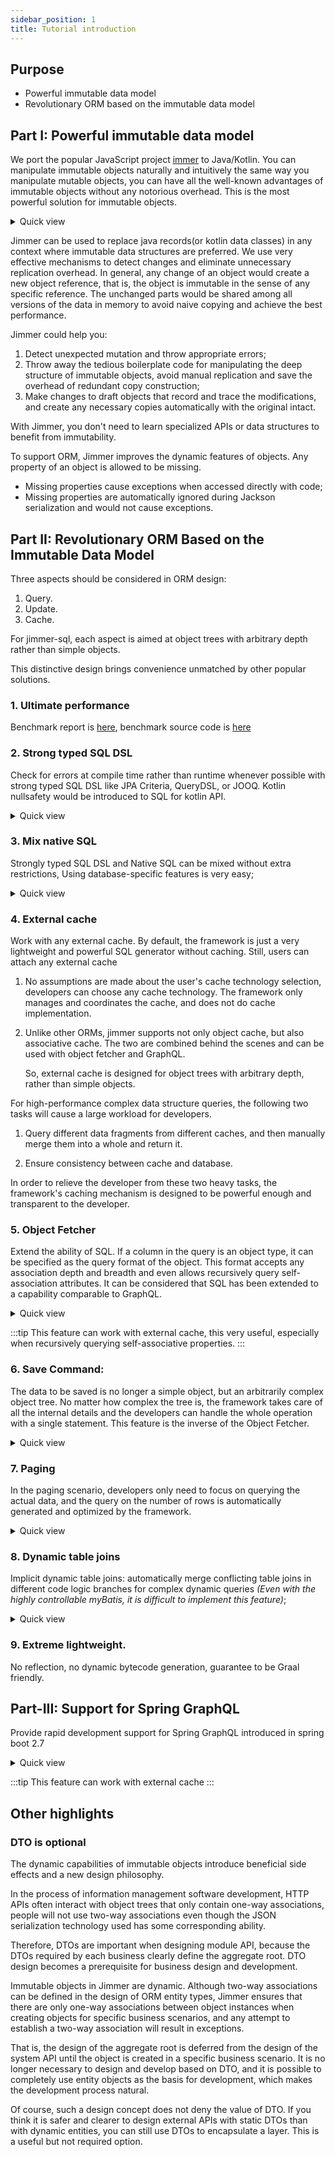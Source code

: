 ```yaml
---
sidebar_position: 1
title: Tutorial introduction
---
```



## Purpose
- Powerful immutable data model
- Revolutionary ORM based on the immutable data model

## Part I: Powerful immutable data model

We port the popular JavaScript project [immer](https://github.com/immerjs/immer) to Java/Kotlin. You can manipulate immutable objects naturally and intuitively the same way you manipulate mutable objects, you can have all the well-known advantages of immutable objects without any notorious overhead. This is the most powerful solution for immutable objects.

<details>
<summary>Quick view</summary>
<Tabs groupId="language" defaultValue="java">
<TabItem value="java" label="Java">

```java
// Step 1, create data from scratch
TreeNode treeNode = TreeNodeDraft.$.produce(root -> {
    root.setName("Root").addIntoChildNodes(food -> {
        food
            .setName("Food")
            .addIntoChildNodes(drink -> {
                drink
                    .setName("Drink")
                    .addIntoChildNodes(cococola -> {
                        cococola.setName("Cococola");
                    })
                    .addIntoChildNodes(fanta -> {
                        fanta.setName("Fanta");
                    });
                ;
            });
        ;
    });
});

// Step 2, make some "changes" based on the 
// existing data to create new data.
TreeNode newTreeNode = TreeNodeDraft.$.produce(
        // highlight-next-line
        treeNode, // existing data
        root -> {
            root
                .childNodes(false).get(0) // Food
                .childNodes(false).get(0) // Drink
                .childNodes(false).get(0) // Cococola
                .setName("Cococola plus");
        }
);

System.out.println("treeNode:" + treeNode);
System.out.println("newTreeNode:" + newTreeNode);
```

</TabItem>
<TabItem value="kotlin" label="Kotlin">

```kotlin
// Step 1, create data from scratch
val treeNode = new(TreeNode::class).by {
    name = "Root"
    childNodes().addBy {
        name = "Food"
        childNodes().addBy {
            name = "Drinks"
            childNodes().addBy {
                name = "Cococola"
            }
            childNodes().addBy {
                name = "Fanta"
            }
        }
    }
}

// Step 2, make some "changes" based on the 
// existing data to create new data.
val newTreeNode = new(TreeNode::class).by(
    // highlight-next-line
    treeNode // existing data
) {
    childNodes()[0] // Food
        .childNodes()[0] // Drinks
        .childNodes()[0] // Cococola
        .name += " plus"
}

println("treeNode: $treeNode")
println("newTreeNode: $newTreeNode")
```

</TabItem>

</Tabs>

<details>
<summary>Output</summary>

```javascript
treeNode: {
    "name":"Root",
    "childNodes":[
        {
            "name":"Food",
            "childNodes":[
                {
                    "name":"Drink",
                    "childNodes":[
                        // highlight-next-line
                        {"name":"Cococola"},
                        {"name":"Fanta"}
                    ]
                }
            ]
        }
    ]
}
newTreeNode: {
    "name":"Root",
    "childNodes":[
        {
            "name":"Food",
            "childNodes":[
                {
                    "name":"Drink",
                    "childNodes":[
                        // highlight-next-line
                        {"name":"Cococola plus"},
                        {"name":"Fanta"}
                    ]
                }
            ]
        }
    ]
}
```

</details>

</details>

Jimmer can be used to replace java records(or kotlin data classes) in any context where immutable data structures are preferred. We use very effective mechanisms to detect changes and eliminate unnecessary replication overhead. In general, any change of an object would create a new object reference, that is, the object is immutable in the sense of any specific reference. The unchanged parts would be shared among all versions of the data in memory to avoid naive copying and achieve the best performance.

Jimmer could help you:

1. Detect unexpected mutation and throw appropriate errors;
2. Throw away the tedious boilerplate code for manipulating the deep structure of immutable objects, avoid manual replication and save the overhead of redundant copy construction;
3. Make changes to draft objects that record and trace the modifications, and create any necessary copies automatically with the original intact.

With Jimmer, you don't need to learn specialized APIs or data structures to benefit from immutability.

To support ORM, Jimmer improves the dynamic features of objects. Any property of an object is allowed to be missing.
- Missing properties cause exceptions when accessed directly with code;
- Missing properties are automatically ignored during Jackson serialization and would not cause exceptions.

## Part II: Revolutionary ORM Based on the Immutable Data Model

Three aspects should be considered in ORM design: 
1. Query.
2. Update.
3. Cache. 

For jimmer-sql, each aspect is aimed at object trees with arbitrary depth rather than simple objects. 

This distinctive design brings convenience unmatched by other popular solutions.

### 1. Ultimate performance

Benchmark report is [here](./Benchmark), benchmark source code is [here](https://github.com/babyfish-ct/jimmer/tree/main/benchmark)

### 2. Strong typed SQL DSL

Check for errors at compile time rather than runtime whenever possible with strong typed SQL DSL like JPA Criteria, QueryDSL, or JOOQ. Kotlin nullsafety would be introduced to SQL for kotlin API.
   
<details>
<summary>Quick view</summary>
    
<Tabs groupId="language">
<TabItem value="java" label="Java(Fluent)">

```java
Fluent fluent = sqlClient.createFluent();
BookTable book = new BookTable();
AuthorTableEx author = new AuthorTableEx();

List<Book> books = fluent
    .query(book)
    .where(
        book.id().in(fluent
            .subQuery(author)
            .where(author.firstName().eq("Alex"))
            .select(author.books().id())
        )
    )
    .select(book)
    .execute();
```

</TabItem>
<TabItem value="java-lambda" label="Java(Lambda)">

```java
List<Book> books = sqlClient
    .createQuery(BookTable.class, (q, book) -> {
        return q
            .where(
                book.id().in(
                    q.createSubQuery(AuthorTableEx.class, (sq, author) -> {
                        return sq
                            .where(
                                author.firstName().eq("Alex")
                            )
                            .select(author.books().id());
                    })
                )
            )
            .select(book);
    })
    .execute();
```

</TabItem>
<TabItem value="kotlin" label="Kotlin">

```kotlin
val books = sqlClient
    .createQuery(Book::class) {
        where(
            table.id valueIn subQuery(Author::class) {
                where(table.firstName eq "Alex")
                select(table.books.id)
            }
        )
        select(table)
    }
    .execute()
```

</TabItem>
</Tabs>

</details>

### 3. Mix native SQL

Strongly typed SQL DSL and Native SQL can be mixed without extra restrictions, Using database-specific features is very easy;

<details>
<summary>Quick view</summary>
    
<Tabs groupId="language">
<TabItem value="java" label="Java(Fluent)">

```java
Fluent fluent = sqlClient.createFluent();
BookTable book = new BookTable();

List<Tuple3<Book, Integer, Integer>> rows = fluent
    .query(book)
    .select(
        book,
        Expression.numeric().sql(
            Integer.class,
            "rank() over(order by %e desc)",
            it -> {
                it.expression(book.price());
            }
        ),
        Expression.numeric().sql(
            Integer.class,
            "rank() over(partition by %e order by %e desc)",
            it -> {
                it.expression(book.store().id());
                it.expression(book.price());
            }
        )
    )
    .execute();
```

</TabItem>
<TabItem value="java-lambda" label="Java(Lambda)">

```java
List<Tuple3<Book, Integer, Integer>> rows = sqlClient
    .createQuery(BookTable.class, (q, book) -> {
        return q.select(
            book,
            Expression.numeric().sql(
                Integer.class,
                "rank() over(order by %e desc)",
                it -> {
                    it.expression(book.price());
                }
            ),
            Expression.numeric().sql(
                Integer.class,
                "rank() over(partition by %e order by %e desc)",
                it -> {
                    it.expression(book.store().id());
                    it.expression(book.price());
                }
            )
        );
    })
    .execute();
```

</TabItem>
<TabItem value="kotlin" label="Kotlin">

```kotlin
val rows = sqlClient
    .createQuery(Book::class) {
        select(
            table,
            sql(
                Int::class, 
                "rank() over(order by %e desc)"
            ) {
                expression(table.price)
            },
            sql(
                Int::class, 
                "rank() over(partition by %e order by %e desc)"
            ) {
                expression(table.store.id)
                expression(table.price)
            }
        )
    }
    .execute()
```

</TabItem>
</Tabs>

</details>

### 4. **External cache**

Work with any external cache. By default, the framework is just a very lightweight and powerful SQL generator without caching. Still, users can attach any external cache

1.  No assumptions are made about the user's cache technology selection, developers can choose any cache technology. The framework only manages and coordinates the cache, and does not do cache implementation.

2.  Unlike other ORMs, jimmer supports not only object cache, but also associative cache. The two are combined behind the scenes and can be used with object fetcher and GraphQL.

    So, external cache is designed for object trees with arbitrary depth, rather than simple objects.

For high-performance complex data structure queries, the following two tasks will cause a large workload for developers.

1. Query different data fragments from different caches, and then manually merge them into a whole and return it.

2. Ensure consistency between cache and database.

In order to relieve the developer from these two heavy tasks, the framework's caching mechanism is designed to be powerful enough and transparent to the developer.

### 5. **Object Fetcher** 

Extend the ability of SQL. If a column in the query is an object type, it can be specified as the query format of the object. This format accepts any association depth and breadth and even allows recursively query self-association attributes. It can be considered that SQL has been extended to a capability comparable to GraphQL.

<details>
<summary>Quick view</summary>

<details>
<summary>Simple Fetcher</summary>
<Tabs groupId="language">
<TabItem value="java" label="Java(Fluent)">

```java
Fluent fluent = sqlClient.createFluent();
BookTable book = new BookTable();

List<Book> books = fluent
    .query(book)
    .orderBy(book.name())
    .select(
        book.fetch(
            BookFetcher.$
                .allScalarFields()
                .store(
                    BookStoreFetcher.$
                        .allScalarFields()
                )
                .authors(
                    AuthorFetcher.$
                        .allScalarFields()
                )
        )
    )
    .execute();
```

</TabItem>
<TabItem value="java-lambda" label="Java(Lambda)">

```java
List<Book> books = sqlClient
    .createQuery(BookTable.class, (q, book) -> {
        q.orderBy(book.name());
        return q.select(
            book.fetch(
                BookFetcher.$
                    .allScalarFields()
                    .store(
                        BookStoreFetcher.$
                            .allScalarFields()
                    )
                    .authors(
                        AuthorFetcher.$
                            .allScalarFields()
                    )
            )
        );
    })
    .execute();
```

</TabItem>
<TabItem value="kotlin" label="Kotlin">

```kotlin
val books = sqlClient
    .createQuery(Book::class) {
        orderBy(table.name)
        select(
            table.fetchBy { 
                allScalarFields()
                store { 
                    allScalarFields()
                }
                authors { 
                    allScalarFields()
                }
            }
        )
    }
    .execute()
```

</TabItem>
</Tabs>
</details>

<details>
<summary>Fetcher With filter</summary>
<Tabs groupId="language">

<TabItem value="java" label="Java(Fluent)">

```java
Fluent fluent = sqlClient.createFluent();
BookTable book = new BookTable();

List<Book> books = fluent
    .query(book)
    .orderBy(book.name())
    .select(
        book.fetch(
            BookFetcher.$
                .allScalarFields()
                .store(
                    BookStoreFetcher.$
                        .allScalarFields()
                )
                .authors(
                    AuthorFetcher.$
                        .allScalarFields(),
                    // This filter sorts the associated collection 
                    it -> it.filter(args -> {
                        args.orderBy(args.getTable().firstName());
                        args.orderBy(args.getTable().lastName());
                    })
                )
        )
    )
    .execute();
```

</TabItem>
<TabItem value="java-lambda" label="Java(Lambda)">

```java
List<Book> books = sqlClient
    .createQuery(BookTable.class, (q, book) -> {
        q.orderBy(book.name());
        return q.select(
            book.fetch(
                BookFetcher.$
                    .allScalarFields()
                    .store(
                        BookStoreFetcher.$
                            .allScalarFields()
                    )
                    .authors(
                        AuthorFetcher.$
                            .allScalarFields(),
                        // This filter sorts the associated collection 
                        it -> it.filter(args -> {
                            args.orderBy(args.getTable().firstName());
                            args.orderBy(args.getTable().lastName());
                        })
                    )
            )
        );
    })
    .execute();
```

</TabItem>
<TabItem value="kotlin" label="Kotlin">

```kotlin
val books = sqlClient
    .createQuery(Book::class) {
        orderBy(table.name)
        select(
            table.fetchBy { 
                allScalarFields()
                store { 
                    allScalarFields()
                }
                authors({
                    // This filter sorts the associated collection
                    filter { 
                        orderBy(table.firstName)
                        orderBy(table.lastName)
                    }
                }) { 
                    allScalarFields()
                }
            }
        )
    }
    .execute()
```

</TabItem>
</Tabs>
</details>

<details>
<summary>Recursively query self-association attributes</summary>
<Tabs groupId="language">

<TabItem value="java" label="Java(Fluent)">

```java
Fluent fluent = sqlClient.createFluent();
TreeNodeTable treeNode = new TreeNodeTable();

List<TreeNode> rootNodes = fluent
    .query(treeNode)
    .where(treeNode.parent().isNull())
    .orderBy(treeNode.name())
    .select(
        treeNode.fetch(
            TreeNodeFetcher.$
                .allScalarFields()
                .childNodes(
                    TreeNodeFetcher.$.allScalarFields(),
                    it -> {
                        // Recursively query, no matter how deep
                        it.recursive(args ->
                            // but exclude some subtrees
                            !args.getEntity().name().equals("XX")
                        );
                        it.filter(args -> {
                            args.orderBy(args.getTable().name());
                        });
                    }
                )
        )
    )
    .execute();
```

</TabItem>
<TabItem value="java-lambda" label="Java(Lambda)">

```java
List<TreeNode> rootNodes = sqlClient
    .createQuery(TreeNodeTable.class, (q, treeNode) -> {
        q.where(treeNode.parent().isNull());
        q.orderBy(treeNode.name());
        return q.select(
            treeNode.fetch(
                TreeNodeFetcher.$
                    .allScalarFields()
                    .childNodes(
                        TreeNodeFetcher.$.allScalarFields(),
                        it -> {
                            // Recursively query, no matter how deep
                            it.recursive(args -> 
                                // but exclude some subtrees
                                !args.getEntity().name().equals("XX")
                            );
                            it.filter(args -> {
                                args.orderBy(args.getTable().name());
                            });
                        }
                    )
            )
        );
    })
    .execute();
```

</TabItem>
<TabItem value="kotlin" label="Kotlin">

```kotlin
val rootNodes = sqlClient
    .createQuery(TreeNode::class) {
        where(table.parent.isNull())
        orderBy(table.name)
        select(
            table.fetchBy {
                allScalarFields()
                childNodes({
                    // Recursively query, no matter how deep
                    recursive {
                        // but exclude some subtrees
                        entity.name != "XX"
                    }
                    filter { 
                        orderBy(table.name)
                    }
                }) { 
                    allScalarFields()
                }
            }
        )
    }
    .execute()
```

</TabItem>
</Tabs>
</details>

</details>

:::tip
This feature can work with external cache, this very useful, especially when recursively querying self-associative properties.
:::

### 6. **Save Command**: 

The data to be saved is no longer a simple object, but an arbitrarily complex object tree. No matter how complex the tree is, the framework takes care of all the internal details and the developers can handle the whole operation with a single statement. This feature is the inverse of the Object Fetcher.

<details>
<summary>Quick view</summary>

<details>
<summary>Save lonely object</summary>

<Tabs groupId="language">
<TabItem value="java" label="Java">

```java
Book toBeSaved = BookDraft.$.produce(book -> {
    book
        .setName("Algorithms")
        .setEdition(4)
        .setPrice(new BigDecimal("53.99"));
});
Book saved = sqlClient
    .getEntities()
    .save(toBeSaved)
    .getModifiedEntity();
```

</TabItem>
<TabItem value="kotlin" label="Kotlin">

```kotlin
val toBeSaved = new(Book::class).by {
    name = "Algorithms"
    edition = 4
    price = BigDecimal("53.99")
}
val saved = sqlClient
    .entities
    .save(toBeSaved)
    .modifiedEntity
```

</TabItem>
</Tabs>
</details>

<details>
<summary>Save shallow object tree</summary>

If the associated objects of the saved object only have id, then only the current object and its associations with other objects can be modified (this may cause the middle table to be modified), not the associated objects themselves.

<Tabs groupId="language">
<TabItem value="java" label="Java">

```java
Book toBeSaved = BookDraft.$.produce(book -> {
    book
        .setName("Algorithms")
        .setEdition(4)
        .setPrice(new BigDecimal("53.99"))
        .setStore(store -> {
            store.setId(7883L);
        })
        .addIntoAuthors(author -> {
            author.setId(28756L);
        })
        .addIntoAuthors(author -> {
            author.setId(634L);
        });
});
Book saved = sqlClient
    .getEntities()
    .save(toBeSaved)
    .getModifiedEntity();
```

</TabItem>
<TabItem value="kotlin" label="Kotlin">

```kotlin
val toBeSaved = new(Book::class).by {
    name = "Algorithms"
    edition = 4
    price = BigDecimal("53.99")
    store().apply {
        id = 7833L
    }
    authors().addBy {
        id = 28756L
    }
    authors().addBy {
        id = 634L
    }
}
val saved = sqlClient
    .entities
    .save(toBeSaved)
    .modifiedEntity
```

</TabItem>
</Tabs>
</details>

<details>
<summary>Save deep object tree</summary>

If the associated objects of the saved object contains non-id properties, then

- Not only the current object and its associations to other objects can be modified (which may cause the intermediate table to be modified), but also the associated objects can be further modified.

- The depth of the saved object tree can be unlimited. However, no matter how deep it is, the framework can handle all the details inside it.

<Tabs groupId="language">
<TabItem value="java" label="Java">

```java
Book toBeSaved = BookDraft.$.produce(book -> {
    book
        .setName("Algorithms")
        .setEdition(4)
        .setPrice(new BigDecimal("53.99"))
        .setStore(store -> {
            store.setName("O'REILLY");
        })
        .addIntoAuthors(author -> {
            author
                .setFirstName("Robert")
                .setLastName("Sedgewick")
                .setGender(Gender.MALE);
        })
        .addIntoAuthors(author -> {
            author
                .setFirstName("Kevin")
                .setLastName("Wayne")
                .setGender(Gender.MALE);
        });
});
Book saved = sqlClient
    .getEntities()
    .saveCommand(toBeSaved)
    .configure(it -> {
        // Automatically create non-existing associated objects
        it.setAutoAttachingAll();
    })
    .execute()
    .getModifiedEntity();
```

</TabItem>
<TabItem value="kotlin" label="Kotlin">

```kotlin
val toBeSaved = new(Book::class).by { 
    name = "Algorithms"
    edition = 4
    price = BigDecimal("53.99")
    store().apply { 
        name = "O'REILLY"
    }
    authors().addBy { 
        firstName = "Robert"
        lastName = "Sedgewick"
        gender = Gender.MALE
    }
    authors().addBy { 
        firstName = "Kevin"
        lastName = "Wayne"
        gender = Gender.MALE
    }
}
val saved = sqlClient
    .entities
    .save(toBeSaved) {
        // Automatically create non-existing associated objects
        setAutoAttachingAll()
    }
    .modifiedEntity
```

</TabItem>
</Tabs>
</details>

</details>

### 7. Paging

In the paging scenario, developers only need to focus on querying the actual data, and the query on the number of rows is automatically generated and optimized by the framework.

<details>
<summary>Quick view</summary>

<Tabs groupId="language">
<TabItem value="java" label="Java(Fluent)">

```java
Fluent fluent = sqlClient.createFluent();
BookTable book = new BookTable();

// Developers only need to focus on data-query
ConfigurableRootQuery<Book> query = fluent
    .query(book)
    ... Omit some code logic, including: ...
    ... 1. Arbitrarily complex dynamic conditions ...
    ... 2. Arbitrarily complex dynamic sorting ...
    ... 3. Arbitrarily complex subqueries ...
    .select(book);

// count-query can be generated and optimized.
TypedRootQuery<Long> countQuery = query
    .reselect((q, t) -> 
        q.select(t.count())
    )
    .withoutSortingAndPaging();

int rowCount = countQuery.execute().get(0).intValue();

//Query data from 1/3 to 2/3
List<Book> books = query
    .limit(rowCount / 3, rowCount / 3)
    .execute();
```

</TabItem>
<TabItem value="java-lambda" label="Java(Lambda)">

```java
// Developers only need to focus on data-query
ConfigurableRootQuery<Book> query = sqlClient
    .createQuery(BookTable.class, (q, book) -> {
        ... Omit some code logic, including: ...
        ... 1. Arbitrarily complex dynamic conditions ...
        ... 2. Arbitrarily complex dynamic sorting ...
        ... 3. Arbitrarily complex subqueries ...
        return q.select(book);
    });

// count-query can be generated and optimized.
TypedRootQuery<Long> countQuery = query
    .reselect((q, t) -> 
        q.select(t.count())
    )
    .withoutSortingAndPaging();

int rowCount = countQuery.execute().get(0).intValue();

//Query data from 1/3 to 2/3
List<Book> books = query
    .limit(rowCount / 3, rowCount / 3)
    .execute();
```

</TabItem>
<TabItem value="kotlin" label="Kotlin">

```kotlin
// Developers only need to focus on data-query
val query = sqlClient
    .createQuery(Book::class) {
        ... Omit some code logic, including: ...
        ... 1. Arbitrarily complex dynamic conditions ...
        ... 2. Arbitrarily complex dynamic sorting ...
        ... 3. Arbitrarily complex subqueries ...
        select(table)
    }

// count-query can be generated and optimized.
val countQuery = query
    .reselect {
        select(count(table))
    }
    .withoutSortingAndPaging()

val rowCount = countQuery.execute()[0]

//Query data from 1/3 to 2/3
val books = query
    .limit(rowCount / 3, rowCount / 3)
    .execute()
```

</TabItem>
</Tabs>
</details>

### 8. Dynamic table joins

Implicit dynamic table joins: automatically merge conflicting table joins in different code logic branches for complex dynamic queries *(Even with the highly controllable myBatis, it is difficult to implement this feature)*;

<details>
<summary>Quick view</summary>

<Tabs groupId="language">
<TabItem value="java" label="Java(Fluent)">

```java
public List<Book> findBooks(
    @Nullable String storeName,
    @Nullable String storeWebsite
) {
    Fluent fluent = sqlClient.createFluent();
    BookTable book = new BookTable();
    
    return fluent
        .query(book)
        .whereIf(
            storeName != null,
            () -> book.store().name().like(storeName)
        )
        .whereIf(
            storeWebsite != null,
            () -> book.store().website().like(storeWebsite)
        )
        .select(book)
        .execute();
}
```

</TabItem>
<TabItem value="java-lambda" label="Java(Lambda)">

```java
public List<Book> findBooks(
    @Nullable String storeName,
    @Nullable String storeWebsite
) {
    return sqlClient
        .createQuery(BookTable.class, (q, book) -> {
            if (storeName != null) {
                q.where(book.store().name().like(storeName));
            }
            if (storeWebsite != null) {
                q.where(book.store().website().like(storeWebsite));
            }
            return q.select(book);
        })
        .execute();
}
```

</TabItem>
<TabItem value="kotlin" label="Kotlin">

```kotlin
fun findBooks(
    storeName: String?,
    storeWebsite: String?
): List<Book> =
    sqlClient
        .createQuery(Book::class) {
            storeName?.let { 
                where(table.store.name like it)
            }
            storeWebsite?.let { 
                where(table.store.website like it)
            }
            select(table)
        }
        .execute()
```

</TabItem>
</Tabs>

In jimmer-sql table joins are implicit.

Taking the above code as an example, `book.store()` in the Java code and `table.store` in the kotlin code represent the inner join of the association `Book::store`.

Obviously, the above code implements a dynamic query, and different parameters will cause different SQL to be generated.

When the above two conditions are met, in the final generated SQL, the table join of `Book::store` will only appear once, not twice. 
</details>

### 9. Extreme lightweight. 

No reflection, no dynamic bytecode generation, guarantee to be Graal friendly.

## Part-III: Support for Spring GraphQL

Provide rapid development support for Spring GraphQL introduced in spring boot 2.7

<details>
<summary>Quick view</summary>
<Tabs groupId="language">
<TabItem value="java" label="Java">

```java
// Implement many-to-one association 'Book::store'
@org.springframework.graphql.data.method.annotation.BatchMapping
public Map<Book, BookStore> store(Collection<Book> books) {
    return sqlClient
            .getReferenceLoader(
                BookTable.class,
                BookTable::store
            )
            .batchLoad(books);
}

// Implement many-to-many association 'Book::authors'
@org.springframework.graphql.data.method.annotation.BatchMapping
public Map<Book, List<Author>> authors(List<Book> books) {
    return sqlClient
            .getListLoader(
                BookTableEx.class,
                BookTableEx::authors
            )
            .forFilter(
                args -> args
                    .orderBy(args.getTable().firstName())
                    .orderBy(args.getTable().lastName())
            )
            .batchLoad(books);
}
```

</TabItem>
<TabItem value="kotlin" label="Kotlin">

```kotlin
// Implement many-to-one association: 'Book::store'
@org.springframework.graphql.data.method.annotation.BatchMapping
fun store(
    // Must use `java.util.List` because Spring-GraphQL has a bug: #454
    books: java.util.List<Book>
): Map<Book, BookStore> =
    sqlClient
        .getReferenceLoader(Book::store)
        .batchLoad(books)

// Implement many-to-many association: 'Book::authors'
@org.springframework.graphql.data.method.annotation.BatchMapping
fun authors(
    // Must use `java.util.List` because Spring-GraphQL has a bug: #454
    books: java.util.List<Book>
): Map<Book, List<Author>> =
    sqlClient
        .getListLoader(Book::authors)
        .forFilter {
            orderBy(table.firstName)
            orderBy(table.lastName)
        }
        .batchLoad(books)
```

</TabItem>
</Tabs>
</details>

:::tip
This feature can work with external cache
:::

## Other highlights

### DTO is optional

The dynamic capabilities of immutable objects introduce beneficial side effects and a new design philosophy.

In the process of information management software development, HTTP APIs often interact with object trees that only contain one-way associations, people will not use two-way associations even though the JSON serialization technology used has some corresponding ability.

Therefore, DTOs are important when designing module API, because the DTOs required by each business clearly define the aggregate root. DTO design becomes a prerequisite for business design and development.

Immutable objects in Jimmer are dynamic. Although two-way associations can be defined in the design of ORM entity types, Jimmer ensures that there are only one-way associations between object instances when creating objects for specific business scenarios, and any attempt to establish a two-way association will result in exceptions.

That is, the design of the aggregate root is deferred from the design of the system API until the object is created in a specific business scenario. It is no longer necessary to design and develop based on DTO, and it is possible to completely use entity objects as the basis for development, which makes the development process natural.

Of course, such a design concept does not deny the value of DTO. If you think it is safer and clearer to design external APIs with static DTOs than with dynamic entities, you can still use DTOs to encapsulate a layer. This is a useful but not required option.

